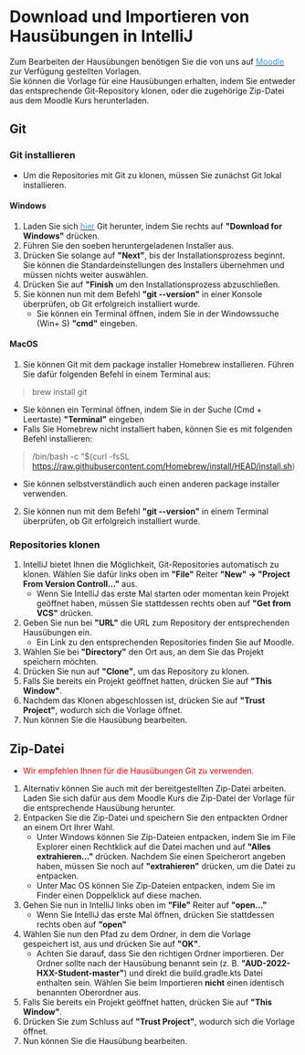 # Download und Importieren von Hausübungen in IntelliJ

Zum Bearbeiten der Hausübungen benötigen Sie die von uns auf <ins> <a href="https://moodle.informatik.tu-darmstadt.de/course/view.php?id=1169" target="_blank"><span style="color:#349eeb">Moodle</span></a></ins> zur Verfügung gestellten Vorlagen.  
Sie können die Vorlage für eine Hausübungen erhalten, indem Sie entweder das entsprechende Git-Repository klonen, oder die zugehörige Zip-Datei aus dem Moodle Kurs herunterladen.

## Git

### Git installieren

* Um die Repositories mit Git zu klonen, müssen Sie zunächst Git lokal installieren.

#### Windows

1. Laden Sie sich <ins> <a href="https://git-scm.com/download" target="_blank"><span style="color:#349eeb">hier</span></a></ins> Git herunter, indem Sie rechts auf **"Download for Windows"** drücken.
2. Führen Sie den soeben heruntergeladenen Installer aus.
3. Drücken Sie solange auf **"Next"**, bis der Installationsprozess beginnt. Sie können die Standardeinstellungen des Installers übernehmen und müssen nichts weiter auswählen.
4. Drücken Sie auf **"Finish** um den Installationsprozess abzuschließen.
5. Sie können nun mit dem Befehl **"git --version"** in einer Konsole überprüfen, ob Git erfolgreich installiert wurde.
   * Sie können ein Terminal öffnen, indem Sie in der Windowssuche (Win+ S) **"cmd"** eingeben.

#### MacOS

1. Sie können Git mit dem package installer Homebrew installieren. Führen Sie dafür folgenden Befehl in einem Terminal aus:
  > brew install git

   * Sie können ein Terminal öffnen, indem Sie in der Suche (Cmd + Leertaste) **"Terminal"** eingeben
   * Falls Sie Homebrew nicht installiert haben, können Sie es mit folgenden Befehl installieren:
   > /bin/bash -c "$(curl -fsSL https://raw.githubusercontent.com/Homebrew/install/HEAD/install.sh)
   
   * Sie können selbstverständlich auch einen anderen package installer verwenden.
2. Sie können nun mit dem Befehl **"git --version"** in einem Terminal überprüfen, ob Git erfolgreich installiert wurde.

### Repositories klonen

1. IntelliJ bietet Ihnen die Möglichkeit, Git-Repositories automatisch zu klonen. Wählen Sie dafür links oben im **"File"** Reiter **"New" -> "Project From Version Controll..."** aus.
   * Wenn Sie IntelliJ das erste Mal starten oder momentan kein Projekt geöffnet haben, müssen Sie stattdessen rechts oben auf **"Get from VCS"** drücken.
2. Geben Sie nun bei **"URL"** die URL zum Repository der entsprechenden Hausübungen ein.
   * Ein Link zu den entsprechenden Repositories finden Sie auf Moodle.
3. Wählen Sie bei **"Directory"** den Ort aus, an dem Sie das Projekt speichern möchten.
4. Drücken Sie nun auf **"Clone"**, um das Repository zu klonen.
5. Falls Sie bereits ein Projekt geöffnet hatten, drücken Sie auf **"This Window"**.
6. Nachdem das Klonen abgeschlossen ist, drücken Sie auf **"Trust Project"**, wodurch sich die Vorlage öffnet.
7. Nun können Sie die Hausübung bearbeiten.

## Zip-Datei
* <span style="color:red">Wir empfehlen Ihnen für die Hausübungen Git zu verwenden.</span>
1. Alternativ können Sie auch mit der bereitgestellten Zip-Datei arbeiten. Laden Sie sich dafür aus dem Moodle Kurs die Zip-Datei der Vorlage für die entsprechende Hausübung herunter.
2. Entpacken Sie die Zip-Datei und speichern Sie den entpackten Ordner an einem Ort Ihrer Wahl.
   * Unter Windows können Sie Zip-Dateien entpacken, indem Sie im File Explorer einen Rechtklick auf die Datei machen und auf **"Alles extrahieren..."** drücken. Nachdem Sie einen Speicherort angeben haben, müssen Sie noch auf **"extrahieren"** drücken, um die Datei zu entpacken.
   * Unter Mac OS können Sie Zip-Dateien entpacken, indem Sie im Finder einen Doppelklick auf diese machen.
3. Gehen Sie nun in IntelliJ links oben im **"File"** Reiter auf **"open..."**
   * Wenn Sie IntelliJ das erste Mal öffnen, drücken Sie stattdessen rechts oben auf **"open"**
4. Wählen Sie nun den Pfad zu dem Ordner, in dem die Vorlage gespeichert ist, aus und drücken Sie auf **"OK"**.
   * Achten Sie darauf, dass Sie den richtigen Ordner importieren. Der Ordner sollte nach der Hausübung benannt sein (z. B. **"AUD-2022-HXX-Student-master"**) und direkt die build.gradle.kts Datei enthalten sein. Wählen Sie beim Importieren **nicht** einen identisch benannten Oberordner aus.
5. Falls Sie bereits ein Projekt geöffnet hatten, drücken Sie auf **"This Window"**.
6. Drücken Sie zum Schluss auf **"Trust Project"**, wodurch sich die Vorlage öffnet.
7. Nun können Sie die Hausübung bearbeiten.